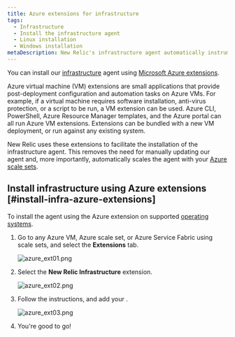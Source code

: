 ```yaml
---
title: Azure extensions for infrastructure
tags:
  - Infrastructure
  - Install the infrastructure agent
  - Linux installation
  - Windows installation
metaDescription: New Relic's infrastructure agent automatically instruments Docker to collect container metrics and metadata.
---
```





You can install our [infrastructure](/docs/welcome-new-relic-infrastructure) agent using [Microsoft Azure extensions](https://docs.microsoft.com/en-us/azure/virtual-machines/extensions/overview).

<CollapserGroup>
  <Collapser
    id="what-is-extension"
    title="What is an Azure extension?"
  >
    Azure virtual machine (VM) extensions are small applications that provide post-deployment configuration and automation tasks on Azure VMs. For example, if a virtual machine requires software installation, anti-virus protection, or a script to be run, a VM extension can be used. Azure CLI, PowerShell, Azure Resource Manager templates, and the Azure portal can all run Azure VM extensions. Extensions can be bundled with a new VM deployment, or run against any existing system.
  </Collapser>
</CollapserGroup>

New Relic uses these extensions to facilitate the installation of the infrastructure agent. This removes the need for manually updating our agent and, more importantly, automatically scales the agent with your [Azure scale sets](https://docs.microsoft.com/en-us/azure/virtual-machine-scale-sets/overview).

## Install infrastructure using Azure extensions [#install-infra-azure-extensions]

To install the agent using the Azure extension on supported [operating systems](https://docs.newrelic.com/docs/infrastructure/install-infrastructure-agent/get-started/requirements-infrastructure-agent/).

1. Go to any Azure VM, Azure scale set, or Azure Service Fabric using scale sets, and select the **Extensions** tab.

   <img
     title="azure_ext01.png"
     alt="azure_ext01.png"
     src={infrastructureAzureExtensionsTab}
   />
2. Select the **New Relic Infrastructure** extension.

   <img
     title="azure_ext02.png"
     alt="azure_ext02.png"
     src={infrastructureAzureNrInfrastructureExtension}
   />
3. Follow the instructions, and add your <LicenseKey/>.

   <img
     title="azure_ext03.png"
     alt="azure_ext03.png"
     src={infrastructureAzureNrLicenseKey}
   />
4. You're good to go!

<InstallFeedback />

